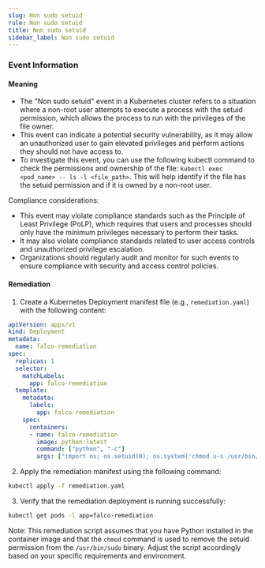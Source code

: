 ```yaml
--- 
slug: Non sudo setuid
rule: Non sudo setuid
title: Non sudo setuid
sidebar_label: Non sudo setuid
---
```

                   


### Event Information

#### Meaning

- The "Non sudo setuid" event in a Kubernetes cluster refers to a situation where a non-root user attempts to execute a process with the setuid permission, which allows the process to run with the privileges of the file owner.
- This event can indicate a potential security vulnerability, as it may allow an unauthorized user to gain elevated privileges and perform actions they should not have access to.
- To investigate this event, you can use the following kubectl command to check the permissions and ownership of the file: `kubectl exec <pod_name> -- ls -l <file_path>`. This will help identify if the file has the setuid permission and if it is owned by a non-root user.

Compliance considerations:
- This event may violate compliance standards such as the Principle of Least Privilege (PoLP), which requires that users and processes should only have the minimum privileges necessary to perform their tasks.
- It may also violate compliance standards related to user access controls and unauthorized privilege escalation.
- Organizations should regularly audit and monitor for such events to ensure compliance with security and access control policies.

#### Remediation

1. Create a Kubernetes Deployment manifest file (e.g., `remediation.yaml`) with the following content:
```yaml
apiVersion: apps/v1
kind: Deployment
metadata:
  name: falco-remediation
spec:
  replicas: 1
  selector:
    matchLabels:
      app: falco-remediation
  template:
    metadata:
      labels:
        app: falco-remediation
    spec:
      containers:
      - name: falco-remediation
        image: python:latest
        command: ["python", "-c"]
        args: ["import os; os.setuid(0); os.system('chmod u-s /usr/bin/sudo')"]
```
2. Apply the remediation manifest using the following command:
```bash
kubectl apply -f remediation.yaml
```
3. Verify that the remediation deployment is running successfully:
```bash
kubectl get pods -l app=falco-remediation
```

Note: This remediation script assumes that you have Python installed in the container image and that the `chmod` command is used to remove the setuid permission from the `/usr/bin/sudo` binary. Adjust the script accordingly based on your specific requirements and environment.

 
